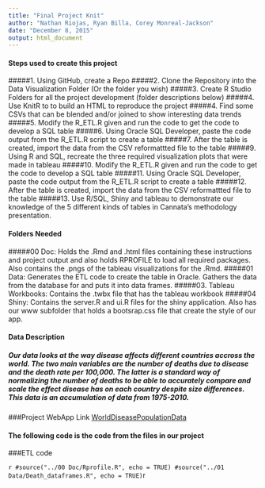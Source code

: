 ```yaml
---
title: "Final Project Knit"
author: "Nathan Riojas, Ryan Billa, Corey Monreal-Jackson"
date: "December 8, 2015"
output: html_document
---
```


#### Steps used to create this project
#####1. Using GitHub, create a Repo
#####2. Clone the Repository into the Data Visualization Folder (Or the folder you wish)
#####3. Create R Studio Folders for all the project development (folder descriptions below)
#####4. Use KnitR to to build an HTML to reproduce the project
#####4. Find some CSVs that can be blended and/or joined to show interesting data trends
#####5. Modify the R_ETL.R given and run the code to get the code to develop a SQL table
#####6. Using Oracle SQL Developer, paste the code output from the R_ETL.R script to create a table
#####7. After the table is created, import the data from the CSV reformattted file to the table
#####9. Using R and SQL, recreate the three required visualization plots that were made in tableau
#####10. Modify the R_ETL.R given and run the code to get the code to develop a SQL table
#####11. Using Oracle SQL Developer, paste the code output from the R_ETL.R script to create a table
#####12. After the table is created, import the data from the CSV reformattted file to the table
#####13. Use R/SQL, Shiny and tableau to demonstrate our knowledge of the 5 different kinds of tables in Cannata's methodology presentation. 



#### Folders Needed
#####00 Doc: Holds the .Rmd and .html files containing these instructions and project output and also holds RPROFILE to load all required packages. Also contains the .pngs of the tableau visualizations for the .Rmd.
#####01 Data: Generates the ETL code to create the table in Oracle. Gathers the data from the database for and puts it into data frames.
#####03. Tableau Workbooks: Contains the .twbx file that has the tableau workbook
#####04 Shiny: Contains the server.R and ui.R files for the shiny application. Also has our www subfolder that holds a bootsrap.css file that create the style of our app.

#### Data Description
##### Our data looks at the way disease affects different countries accross the world. The two main variables are the number of deaths due to disease and the death rate per 100,000. The latter is a standard way of normalizing the number of deaths to be able to accurately compare and scale the effect disease has on each country despite size differences. This data is an accumulation of data from 1975-2010.

###Project WebApp Link
[WorldDiseasePopulationData](https://nathanriojas.shinyapps.io/WorldDiseasePopulationData)


#### The following code is the code from the files in our project
###ETL code 




```r
#source("../00 Doc/Rprofile.R", echo = TRUE)
#source("../01 Data/Death_dataframes.R", echo = TRUE)
```r
